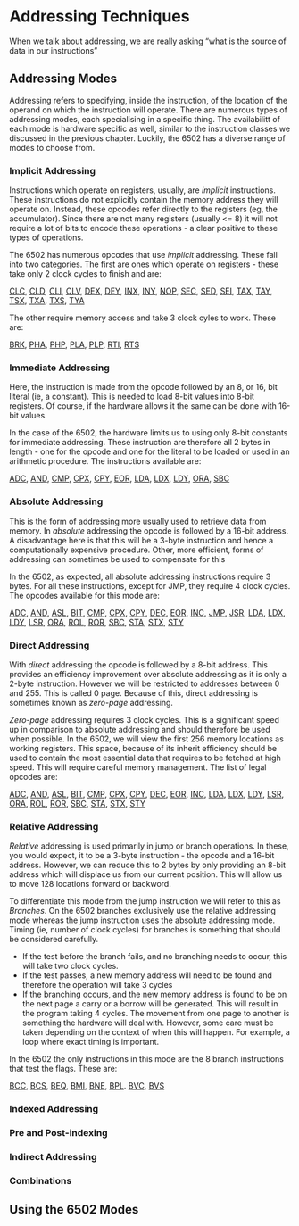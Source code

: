 # Addressing Techniques {#AdsTec}

When we talk about addressing, we are really asking "what is the source of data in our instructions"

## Addressing Modes

Addressing refers to specifying, inside the instruction, of the location of the operand on which the instruction will operate. There are numerous types of addressing modes, each specialising in a specific thing. The availabilitt of each mode is hardware specific as well, similar to the instruction classes we discussed in the previous chapter. Luckily, the 6502 has a diverse range of modes to choose from.

### Implicit Addressing

Instructions which operate on registers, usually, are _implicit_ instructions. These instructions do not explicitly contain the memory address they will operate on. Instead, these opcodes refer directly to the registers (eg, the accumulator). Since there are not many registers (usually <= 8) it will not require a lot of bits to encode these operations - a clear positive to these types of operations.

The 6502 has numerous opcodes that use _implicit_ addressing. These fall into two categories. The first are ones which operate on registers - these take only 2 clock cycles to finish and are:

<centre>

[CLC](#CLC), [CLD](#CLD), [CLI](#CLI), [CLV](#CLV), [DEX](#DEX), [DEY](#DEY), [INX](#INX), [INY](#INY), [NOP](#NOP), [SEC](#SEC), [SED](#SED), [SEI](#SEI), [TAX](#TAX), [TAY](#TAY), [TSX](#TSX), [TXA](#TXA), [TXS](#TXS), [TYA](#TYA)

</centre>

The other require memory access and take 3 clock cyles to work. These are: 

<centre>

[BRK](#BRK), [PHA](#PHA), [PHP](#PHP), [PLA](#PLA), [PLP](#PLP), [RTI](#RTI), 
[RTS](#RTS)

</centre>

### Immediate Addressing

Here, the instruction is made from the opcode followed by an 8, or 16, bit literal (ie, a constant). This is needed to load 8-bit values into 8-bit registers. Of course, if the hardware allows it the same can be done with 16-bit values. 

In the case of the 6502, the hardware limits us to using only 8-bit constants for immediate addressing. These instruction are therefore all 2 bytes in length - one for the opcode and one for the literal to be loaded or used in an arithmetic procedure. The instructions available are:

<centre>

[ADC](#ADC), [AND](#AND), [CMP](#CMP), [CPX](#CPX), [CPY](#CPY), [EOR](#EOR), [LDA](#LDA), [LDX](#LDX), [LDY](#LDY), [ORA](#ORA), [SBC](#SBC)

</centre>

### Absolute Addressing

This is the form of addressing more usually used to retrieve data from memory. In _absolute_ addressing the opcode is followed by a 16-bit address. A disadvantage here is that this will be a 3-byte instruction and hence a computationally expensive procedure. Other, more efficient, forms of addressing can sometimes be used to compensate for this

In the 6502, as expected, all absolute addressing instructions require 3 bytes. For all these instructions, except for JMP, they require 4 clock cycles. The opcodes available for this mode are:

<centre>

[ADC](#ADC), [AND](#AND), [ASL](#ASL), [BIT](#BIT), [CMP](#CMP), [CPX](#CPX), [CPY](#CPY), [DEC](#DEC), [EOR](#EOR), [INC](#INC), [JMP](#JMP), [JSR](#JSR), [LDA](#LDA), [LDX](#LDX), [LDY](#LDY), [LSR](#LSR), [ORA](#ORA), [ROL](#ROL), 
[ROR](#ROR), [SBC](#SBC), [STA](#STA), [STX](#STX), [STY](#STY)

</centre>

### Direct Addressing

With _direct_ addressing the opcode is followed by a 8-bit address. This provides an efficiency improvement over absolute addressing as it is only a 2-byte instruction. However we will be restricted to addresses between 0 and 255. This is called 0 page. Because of this, direct addressing is sometimes known as _zero-page_ addressing.

_Zero-page_ addressing requires 3 clock cycles. This is a significant speed up in comparison to absolute addressing and should therefore be used when possible. In the 6502, we will view the first 256 memory locations as working registers. This space, because of its inherit efficiency should be used to contain the most essential data that requires to be fetched at high speed. This will require careful memory management. The list of legal opcodes are: 

<centre>

[ADC](#ADC), [AND](#AND), [ASL](#ASL), [BIT](#BIT), [CMP](#CMP), [CPX](#CPX), [CPY](#CPY), [DEC](#DEC), [EOR](#EOR), [INC](#INC), [LDA](#LDA), [LDX](#LDX), [LDY](#LDY), [LSR](#LSR), [ORA](#ORA), [ROL](#ROL), [ROR](#ROR), [SBC](#SBC), [STA](#STA), [STX](#STX), [STY](#STY)

</centre>

### Relative Addressing

_Relative_ addressing is used primarily in jump or branch operations. In these, you would expect, it to be a 3-byte instruction - the opcode and a 16-bit address. However, we can reduce this to 2 bytes by only providing an 8-bit address which will displace us from our current position. This will allow us to move 128 locations forward or backword.

To differentiate this mode from the jump instruction we will refer to this as _Branches_. On the 6502 branches exclusively use the relative addressing mode whereas the jump instruction uses the absolute addressing mode. Timing (ie, number of clock cycles) for branches is something that should be considered carefully.

* If the test before the branch fails, and no branching needs to occur, this will take two clock cycles.
* If the test passes, a new memory address will need to be found and therefore the operation will take 3 cycles
* If the branching occurs, and the new memory address is found to be on the next page a carry or a borrow will be generated. This will result in the program taking 4 cycles. The movement from one page to another is something the hardware will deal with. However, some care must be taken depending on the context of when this will happen. For example, a loop where exact timing is important. 

In the 6502 the only instructions in this mode are the 8 branch instructions that test the flags. These are:

<centre>

[BCC](#BCC), [BCS](#BCS), [BEQ](#BEQ), [BMI](#BMI), [BNE](#BNE), [BPL](#BPL). [BVC](#BVC), [BVS](#BVS)

</centre>

### Indexed Addressing

### Pre and Post-indexing

### Indirect Addressing

### Combinations

## Using the 6502 Modes

